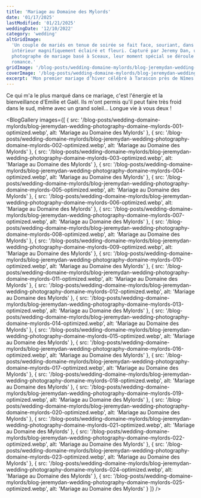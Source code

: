 ```yaml
---
title: 'Mariage au Domaine des Mylords'
date: '01/17/2025'
lastModified: '01/21/2025'
weddingDate: '12/10/2022'
category: 'wedding'
altGridImage:
  'Un couple de mariés en tenue de soirée se fait face, souriant, dans un cadre
  intérieur magnifiquement éclairé et fleuri. Capturé par Jeremy Dan, un
  photographe de mariage basé à Sceaux, leur moment spécial se déroule dans la
  romance.'
gridImage: '/blog-posts/wedding-domaine-mylords/blog-jeremydan-wedding-photography-domaine-mylords-021-optimized.webp'
coverImage: '/blog-posts/wedding-domaine-mylords/blog-jeremydan-wedding-photography-domaine-mylords-011-optimized.webp'
excerpt: 'Mon premier mariage d’hiver célébré à Tarascon près de Nîmes.'
---
```


Ce qui m'a le plus marqué dans ce mariage, c'est l'énergie et la bienveillance
d'Emilie et Gaël. Ils m'ont permis qu'il peut faire très froid dans le sud, même
avec un grand soleil... Longue vie à vous deux !

<BlogGallery
  images={[
    {
      src: '/blog-posts/wedding-domaine-mylords/blog-jeremydan-wedding-photography-domaine-mylords-001-optimized.webp',
      alt: 'Mariage au Domaine des Mylords'
    },
    {
      src: '/blog-posts/wedding-domaine-mylords/blog-jeremydan-wedding-photography-domaine-mylords-002-optimized.webp',
      alt: 'Mariage au Domaine des Mylords'
    },
    {
      src: '/blog-posts/wedding-domaine-mylords/blog-jeremydan-wedding-photography-domaine-mylords-003-optimized.webp',
      alt: 'Mariage au Domaine des Mylords'
    },
    {
      src: '/blog-posts/wedding-domaine-mylords/blog-jeremydan-wedding-photography-domaine-mylords-004-optimized.webp',
      alt: 'Mariage au Domaine des Mylords'
    },
    {
      src: '/blog-posts/wedding-domaine-mylords/blog-jeremydan-wedding-photography-domaine-mylords-005-optimized.webp',
      alt: 'Mariage au Domaine des Mylords'
    },
    {
      src: '/blog-posts/wedding-domaine-mylords/blog-jeremydan-wedding-photography-domaine-mylords-006-optimized.webp',
      alt: 'Mariage au Domaine des Mylords'
    },
    {
      src: '/blog-posts/wedding-domaine-mylords/blog-jeremydan-wedding-photography-domaine-mylords-007-optimized.webp',
      alt: 'Mariage au Domaine des Mylords'
    },
    {
      src: '/blog-posts/wedding-domaine-mylords/blog-jeremydan-wedding-photography-domaine-mylords-008-optimized.webp',
      alt: 'Mariage au Domaine des Mylords'
    },
    {
      src: '/blog-posts/wedding-domaine-mylords/blog-jeremydan-wedding-photography-domaine-mylords-009-optimized.webp',
      alt: 'Mariage au Domaine des Mylords'
    },
    {
      src: '/blog-posts/wedding-domaine-mylords/blog-jeremydan-wedding-photography-domaine-mylords-010-optimized.webp',
      alt: 'Mariage au Domaine des Mylords'
    },
    {
      src: '/blog-posts/wedding-domaine-mylords/blog-jeremydan-wedding-photography-domaine-mylords-011-optimized.webp',
      alt: 'Mariage au Domaine des Mylords'
    },
    {
      src: '/blog-posts/wedding-domaine-mylords/blog-jeremydan-wedding-photography-domaine-mylords-012-optimized.webp',
      alt: 'Mariage au Domaine des Mylords'
    },
    {
      src: '/blog-posts/wedding-domaine-mylords/blog-jeremydan-wedding-photography-domaine-mylords-013-optimized.webp',
      alt: 'Mariage au Domaine des Mylords'
    },
    {
      src: '/blog-posts/wedding-domaine-mylords/blog-jeremydan-wedding-photography-domaine-mylords-014-optimized.webp',
      alt: 'Mariage au Domaine des Mylords'
    },
    {
      src: '/blog-posts/wedding-domaine-mylords/blog-jeremydan-wedding-photography-domaine-mylords-015-optimized.webp',
      alt: 'Mariage au Domaine des Mylords'
    },
    {
      src: '/blog-posts/wedding-domaine-mylords/blog-jeremydan-wedding-photography-domaine-mylords-016-optimized.webp',
      alt: 'Mariage au Domaine des Mylords'
    },
    {
      src: '/blog-posts/wedding-domaine-mylords/blog-jeremydan-wedding-photography-domaine-mylords-017-optimized.webp',
      alt: 'Mariage au Domaine des Mylords'
    },
    {
      src: '/blog-posts/wedding-domaine-mylords/blog-jeremydan-wedding-photography-domaine-mylords-018-optimized.webp',
      alt: 'Mariage au Domaine des Mylords'
    },
    {
      src: '/blog-posts/wedding-domaine-mylords/blog-jeremydan-wedding-photography-domaine-mylords-019-optimized.webp',
      alt: 'Mariage au Domaine des Mylords'
    },
    {
      src: '/blog-posts/wedding-domaine-mylords/blog-jeremydan-wedding-photography-domaine-mylords-020-optimized.webp',
      alt: 'Mariage au Domaine des Mylords'
    },
    {
      src: '/blog-posts/wedding-domaine-mylords/blog-jeremydan-wedding-photography-domaine-mylords-021-optimized.webp',
      alt: 'Mariage au Domaine des Mylords'
    },
    {
      src: '/blog-posts/wedding-domaine-mylords/blog-jeremydan-wedding-photography-domaine-mylords-022-optimized.webp',
      alt: 'Mariage au Domaine des Mylords'
    },
    {
      src: '/blog-posts/wedding-domaine-mylords/blog-jeremydan-wedding-photography-domaine-mylords-023-optimized.webp',
      alt: 'Mariage au Domaine des Mylords'
    },
    {
      src: '/blog-posts/wedding-domaine-mylords/blog-jeremydan-wedding-photography-domaine-mylords-024-optimized.webp',
      alt: 'Mariage au Domaine des Mylords'
    },
    {
      src: '/blog-posts/wedding-domaine-mylords/blog-jeremydan-wedding-photography-domaine-mylords-025-optimized.webp',
      alt: 'Mariage au Domaine des Mylords'
    }
  ]}
/>
